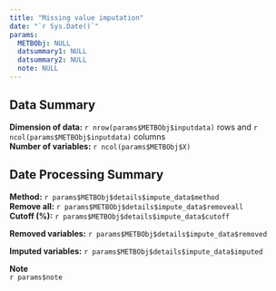 ```yaml
---
title: "Missing value imputation"
date: "`r Sys.Date()`"
params:
  METBObj: NULL
  datsummary1: NULL
  datsummary2: NULL
  note: NULL
---
```

Data Summary
---------------
**Dimension of data:** `r nrow(params$METBObj$inputdata)` rows and `r ncol(params$METBObj$inputdata)` columns\
**Number of variables:** `r ncol(params$METBObj$X)`

Date Processing Summary
---------------
**Method:** `r params$METBObj$details$impute_data$method`\
**Remove all:** `r params$METBObj$details$impute_data$removeall`\
**Cutoff (%):** `r params$METBObj$details$impute_data$cutoff`

**Removed variables:** `r params$METBObj$details$impute_data$removed`\

**Imputed variables:** `r params$METBObj$details$impute_data$imputed`

**Note**\
`r params$note`
